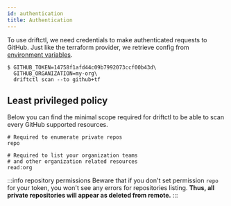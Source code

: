```yaml
---
id: authentication
title: Authentication
---
```


To use driftctl, we need credentials to make authenticated requests to GitHub. Just like the terraform provider, we retrieve config from [environment variables](https://registry.terraform.io/providers/integrations/github/latest/docs#argument-reference).

```shell
$ GITHUB_TOKEN=14758f1afd44c09b7992073ccf00b43d\
  GITHUB_ORGANIZATION=my-org\
  driftctl scan --to github+tf
```

## Least privileged policy

Below you can find the minimal scope required for driftctl to be able to scan every GitHub supported resources.

```shell
# Required to enumerate private repos
repo

# Required to list your organization teams
# and other organization related resources
read:org
```

:::info repository permissions
Beware that if you don't set permission `repo` for your token, you won't see any errors for repositories listing.
**Thus, all private repositories will appear as deleted from remote.**
:::